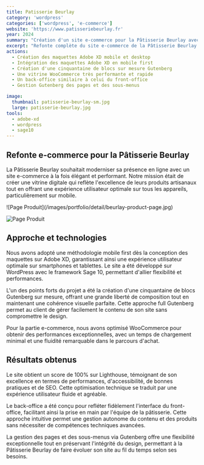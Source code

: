 ```yaml
---
title: Patisserie Beurlay
category: 'wordpress'
categories: ['wordpress', 'e-commerce']
website: 'https://www.patisseriebeurlay.fr'
year: 2024
summary: "Création d'un site e-commerce pour la Pâtisserie Beurlay avec une approche mobile first et une optimisation 100% Lighthouse. Site développé sur WordPress avec WooCommerce et Gutenberg."
excerpt: "Refonte complète du site e-commerce de la Pâtisserie Beurlay avec une approche mobile first et une optimisation 100% Lighthouse. Développement sur WordPress avec WooCommerce, intégration de blocs Gutenberg sur mesure et création d'un back-office intuitif pour une gestion simplifiée."
actions:
  - Création des maquettes Adobe XD mobile et desktop
  - Intégration des maquettes Adobe XD en mobile first
  - Création d'une cinquantaine de blocs sur mesure Gutenberg
  - Une vitrine WooCommerce très performante et rapide
  - Un back-office similaire à celui du front-office
  - Gestion Gutenberg des pages et des sous-menus

image:
  thumbnail: patisserie-beurlay-sm.jpg
  large: patisserie-beurlay.jpg
tools:
  - adobe-xd
  - wordpress
  - sage10
---
```


## Refonte e-commerce pour la Pâtisserie Beurlay

La Pâtisserie Beurlay souhaitait moderniser sa présence en ligne avec un site e-commerce à la fois élégant et performant. Notre mission était de créer une vitrine digitale qui reflète l'excellence de leurs produits artisanaux tout en offrant une expérience utilisateur optimale sur tous les appareils, particulièrement sur mobile.

<div className="grid md:grid-cols-2 gap-8">
![Page Produit](/images/portfolio/detail/beurlay-product-page.jpg)

![Page Produit](/images/portfolio/detail/beurlay-product-list.jpg)

</div>

## Approche et technologies

Nous avons adopté une méthodologie mobile first dès la conception des maquettes sur Adobe XD, garantissant ainsi une expérience utilisateur optimale sur smartphones et tablettes. Le site a été développé sur WordPress avec le framework Sage 10, permettant d'allier flexibilité et performances.

L'un des points forts du projet a été la création d'une cinquantaine de blocs Gutenberg sur mesure, offrant une grande liberté de composition tout en maintenant une cohérence visuelle parfaite. Cette approche full Gutenberg permet au client de gérer facilement le contenu de son site sans compromettre le design.

Pour la partie e-commerce, nous avons optimisé WooCommerce pour obtenir des performances exceptionnelles, avec un temps de chargement minimal et une fluidité remarquable dans le parcours d'achat.

## Résultats obtenus

Le site obtient un score de 100% sur Lighthouse, témoignant de son excellence en termes de performances, d'accessibilité, de bonnes pratiques et de SEO. Cette optimisation technique se traduit par une expérience utilisateur fluide et agréable.

Le back-office a été conçu pour refléter fidèlement l'interface du front-office, facilitant ainsi la prise en main par l'équipe de la pâtisserie. Cette approche intuitive permet une gestion autonome du contenu et des produits sans nécessiter de compétences techniques avancées.

La gestion des pages et des sous-menus via Gutenberg offre une flexibilité exceptionnelle tout en préservant l'intégrité du design, permettant à la Pâtisserie Beurlay de faire évoluer son site au fil du temps selon ses besoins.
